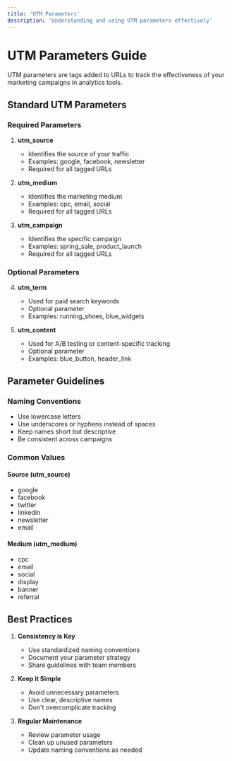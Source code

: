 ```yaml
---
title: 'UTM Parameters'
description: 'Understanding and using UTM parameters effectively'
---
```


# UTM Parameters Guide

UTM parameters are tags added to URLs to track the effectiveness of your marketing campaigns in analytics tools.

## Standard UTM Parameters

### Required Parameters

1. **utm_source**
   - Identifies the source of your traffic
   - Examples: google, facebook, newsletter
   - Required for all tagged URLs

2. **utm_medium**
   - Identifies the marketing medium
   - Examples: cpc, email, social
   - Required for all tagged URLs

3. **utm_campaign**
   - Identifies the specific campaign
   - Examples: spring_sale, product_launch
   - Required for all tagged URLs

### Optional Parameters

4. **utm_term**
   - Used for paid search keywords
   - Optional parameter
   - Examples: running_shoes, blue_widgets

5. **utm_content**
   - Used for A/B testing or content-specific tracking
   - Optional parameter
   - Examples: blue_button, header_link

## Parameter Guidelines

### Naming Conventions
- Use lowercase letters
- Use underscores or hyphens instead of spaces
- Keep names short but descriptive
- Be consistent across campaigns

### Common Values

#### Source (utm_source)
- google
- facebook
- twitter
- linkedin
- newsletter
- email

#### Medium (utm_medium)
- cpc
- email
- social
- display
- banner
- referral

## Best Practices

1. **Consistency is Key**
   - Use standardized naming conventions
   - Document your parameter strategy
   - Share guidelines with team members

2. **Keep it Simple**
   - Avoid unnecessary parameters
   - Use clear, descriptive names
   - Don't overcomplicate tracking

3. **Regular Maintenance**
   - Review parameter usage
   - Clean up unused parameters
   - Update naming conventions as needed
